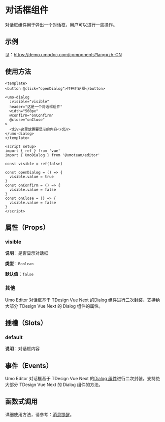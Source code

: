 # 对话框组件

对话框组件用于弹出一个对话框，用户可以进行一些操作。

## 示例

见：https://demo.umodoc.com/components?lang=zh-CN

## 使用方法

```vue
<template>
<button @click="openDialog">打开对话框</button>

<umo-dialog
  :visible="visible"
  header="这是一个对话框组件"
  width="560px"
  @confirm="onConfirm"
  @close="onClose"
>
  <div>这里放置要显示的内容</div>
</umo-dialog>
</template>

<script setup>
import { ref } from 'vue'
import { UmoDialog } from '@umoteam/editor'

const visible = ref(false)

const openDialog = () => {
  visible.value = true
}
const onConfirm = () => {
  visible.value = false
}
const onClose = () => {
  visible.value = false
}
</script>
```

## 属性（Props）

### visible

**说明**：是否显示对话框

**类型**：`Boolean`

**默认值**：`false`

### 其他

Umo Editor 对话框基于 TDesign Vue Next 的[Dialog 组件](https://tdesign.tencent.com/vue-next/components/dialog?tab=api)进行二次封装，支持绝大部分 TDesign Vue Next 的 Dialog 组件的属性。

## 插槽（Slots）

### default

**说明**：对话框内容

## 事件（Events）

Umo Editor 对话框基于 TDesign Vue Next 的[Dialog 组件](https://tdesign.tencent.com/vue-next/components/dialog?tab=api)进行二次封装，支持绝大部分 TDesign Vue Next 的 Dialog 组件的方法。

## 函数式调用

详细使用方法，请参考：[消息提醒](../notifications)。

